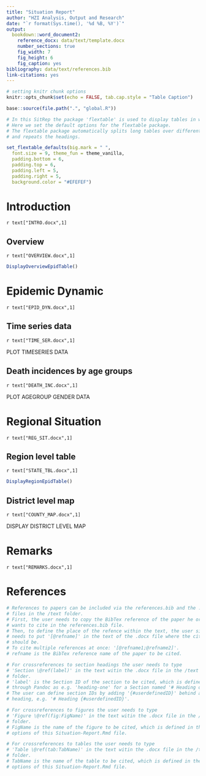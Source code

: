 ```yaml
---
title: "Situation Report"
author: "HZI Analysis, Output and Research"
date: "`r format(Sys.time(), '%d %B, %Y')`"
output: 
  bookdown::word_document2:
    reference_docx: data/text/template.docx
    number_sections: true
    fig_width: 7
    fig_height: 6
    fig_caption: yes
bibliography: data/text/references.bib
link-citations: yes
---
```


```r
# setting knitr chunk options
knitr::opts_chunk$set(echo = FALSE, tab.cap.style = "Table Caption")
```

```r
base::source(file.path(".", "global.R"))
```


```r
# In this SitRep the package 'flextable' is used to display tables in word.
# Here we set the default options for the flextable package.
# The flextable package automatically splits long tables over different pages 
# and repeats the headings.

set_flextable_defaults(big.mark = " ",
  font.size = 9, theme_fun = theme_vanilla,
  padding.bottom = 6,
  padding.top = 6,
  padding.left = 5,
  padding.right = 5,
  background.color = "#EFEFEF")

```

# Introduction
`r text["INTRO.docx",1]` 

## Overview
`r text["OVERVIEW.docx",1]`

```r
DisplayOverviewEpidTable()
```

# Epidemic Dynamic
`r text["EPID_DYN.docx",1]` 

## Time series data
`r text["TIME_SER.docx",1]`

PLOT TIMESERIES DATA

## Death incidences by age groups
`r text["DEATH_INC.docx",1]`

PLOT AGEGROUP GENDER DATA

# Regional Situation
`r text["REG_SIT.docx",1]`

## Region level table
`r text["STATE_TBL.docx",1]`

```r
DisplayRegionEpidTable()
```


## District level map
`r text["COUNTY_MAP.docx",1]`

DISPLAY DISTRICT LEVEL MAP

# Remarks 
`r text["REMARKS.docx",1]`

# References
```r
# References to papers can be included via the references.bib and the .docx
# files in the /text folder.
# First, the user needs to copy the BibTex reference of the paper he or she 
# wants to cite in the references.bib file. 
# Then, to define the place of the refence within the text, the user simply 
# needs to put '[@refname]' in the text of the .docx file where the citation
# should be. 
# To cite multiple references at once: '[@refname1;@refname2]'.
# refname is the BibTex reference name of the paper to be cited.

# For crossreferences to section headings the user needs to type 
# 'Section \@ref(label)' in the text witin the .docx file in the /text
# folder.
# 'label' is the Section ID of the section to be cited, which is defined by
# through Pandoc as e.g. 'heading-one' for a Section named '# Heading one'.
# The user can define section IDs by adding '{#userdefinedID}' behind a
# heading, e.g. '# Heading {#userdefinedID}'.

# For crossreferences to figures the user needs to type 
# 'Figure \@ref(fig:FigName)' in the text witin the .docx file in the /text
# folder.
# FigName is the name of the figure to be cited, which is defined in the chunk
# options of this Situation-Report.Rmd file.

# For crossreferences to tables the user needs to type 
# 'Table \@ref(tab:TabName)' in the text witin the .docx file in the /text
# folder.
# TabName is the name of the table to be cited, which is defined in the chunk
# options of this Situation-Report.Rmd file.

```